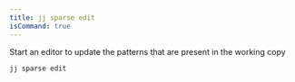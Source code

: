 ```yaml
---
title: jj sparse edit
isCommand: true
---
```


Start an editor to update the patterns that are present in the working copy

```shell title="Usage"
jj sparse edit
```

